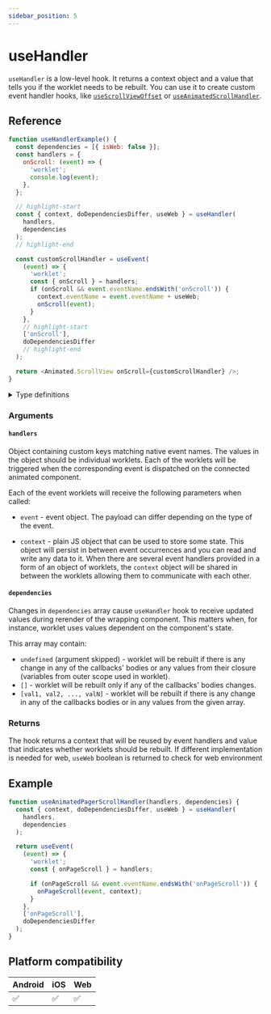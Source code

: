 ```yaml
---
sidebar_position: 5
---
```


# useHandler

`useHandler` is a low-level hook. It returns a context object and a value that tells you if the worklet needs to be rebuilt. You can use it to create custom event handler hooks, like [`useScrollViewOffset`](/docs/scroll/useScrollViewOffset/) or [`useAnimatedScrollHandler`](/docs/scroll/useAnimatedScrollHandler/).

## Reference

```js
function useHandlerExample() {
  const dependencies = [{ isWeb: false }];
  const handlers = {
    onScroll: (event) => {
      'worklet';
      console.log(event);
    },
  };

  // highlight-start
  const { context, doDependenciesDiffer, useWeb } = useHandler(
    handlers,
    dependencies
  );
  // highlight-end

  const customScrollHandler = useEvent(
    (event) => {
      'worklet';
      const { onScroll } = handlers;
      if (onScroll && event.eventName.endsWith('onScroll')) {
        context.eventName = event.eventName + useWeb;
        onScroll(event);
      }
    },
    // highlight-start
    ['onScroll'],
    doDependenciesDiffer
    // highlight-end
  );

  return <Animated.ScrollView onScroll={customScrollHandler} />;
}
```

<details>
<summary>Type definitions</summary>

```typescript
function useHandler<
  Event extends object,
  Context extends Record<string, unknown>
>(
  handlers: GeneralHandlers<Event, Context>,
  dependencies?: DependencyList
): UseHandlerContext<Context>;

interface UseHandlerContext<Context extends Record<string, unknown>> {
  context: Context;
  doDependenciesDiffer: boolean;
  useWeb: boolean;
}

interface GeneralHandler<
  Event extends object,
  Context extends Record<string, unknown>
> {
  (event: ReanimatedEvent<Event>, context: Context): void;
}
```

</details>

### Arguments

#### `handlers`

Object containing custom keys matching native event names.
The values in the object should be individual worklets.
Each of the worklets will be triggered when the corresponding event is dispatched on the connected animated component.

Each of the event worklets will receive the following parameters when called:

- `event` - event object.
  The payload can differ depending on the type of the event.

- `context` - plain JS object that can be used to store some state.
  This object will persist in between event occurrences and you can read and write any data to it.
  When there are several event handlers provided in a form of an object of worklets, the `context` object will be shared in between the worklets allowing them to communicate with each other.

#### `dependencies` <Optional />

Changes in `dependencies` array cause `useHandler` hook to receive updated values during rerender of the wrapping component. This matters when, for instance, worklet uses values dependent on the component's state.

This array may contain:

- `undefined` (argument skipped) - worklet will be rebuilt if there is any change in any of the callbacks' bodies or any values from their closure (variables from outer scope used in worklet).
- `[]` - worklet will be rebuilt only if any of the callbacks' bodies changes.
- `[val1, val2, ..., valN]` - worklet will be rebuilt if there is any change in any of the callbacks bodies or in any values from the given array.

### Returns

The hook returns a context that will be reused by event handlers and value that indicates whether worklets should be rebuilt. If different implementation is needed for web, `useWeb` boolean is returned to check for web environment

## Example

```jsx
function useAnimatedPagerScrollHandler(handlers, dependencies) {
  const { context, doDependenciesDiffer, useWeb } = useHandler(
    handlers,
    dependencies
  );

  return useEvent(
    (event) => {
      'worklet';
      const { onPageScroll } = handlers;

      if (onPageScroll && event.eventName.endsWith('onPageScroll')) {
        onPageScroll(event, context);
      }
    },
    ['onPageScroll'],
    doDependenciesDiffer
  );
}
```

## Platform compatibility

<div className="platform-compatibility">

| Android | iOS | Web |
| ------- | --- | --- |
| ✅      | ✅  | ✅  |

</div>
